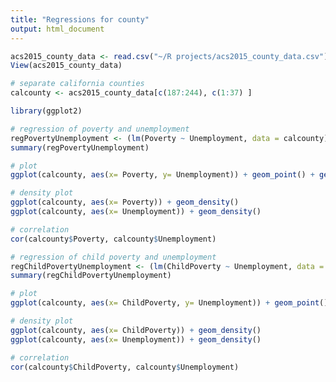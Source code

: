 ---
title: "Regressions for county"
output: html_document
---

```{r}
acs2015_county_data <- read.csv("~/R projects/acs2015_county_data.csv")
View(acs2015_county_data)

```

```{r}
# separate california counties
calcounty <- acs2015_county_data[c(187:244), c(1:37) ]
```


```{r}

library(ggplot2)
```


```{r}
# regression of poverty and unemployment 
regPovertyUnemployment <- (lm(Poverty ~ Unemployment, data = calcounty))
summary(regPovertyUnemployment)

```


```{r}
# plot
ggplot(calcounty, aes(x= Poverty, y= Unemployment)) + geom_point() + geom_smooth()
```

```{r}
# density plot
ggplot(calcounty, aes(x= Poverty)) + geom_density()
ggplot(calcounty, aes(x= Unemployment)) + geom_density()
```

```{r}
# correlation
cor(calcounty$Poverty, calcounty$Unemployment)

```


```{r}
# regression of child poverty and unemployment 
regChildPovertyUnemployment <- (lm(ChildPoverty ~ Unemployment, data = calcounty))
summary(regChildPovertyUnemployment)

```


```{r}
# plot
ggplot(calcounty, aes(x= ChildPoverty, y= Unemployment)) + geom_point() + geom_smooth()
```

```{r}
# density plot
ggplot(calcounty, aes(x= ChildPoverty)) + geom_density()
ggplot(calcounty, aes(x= Unemployment)) + geom_density()
```

```{r}
# correlation
cor(calcounty$ChildPoverty, calcounty$Unemployment)

```









































